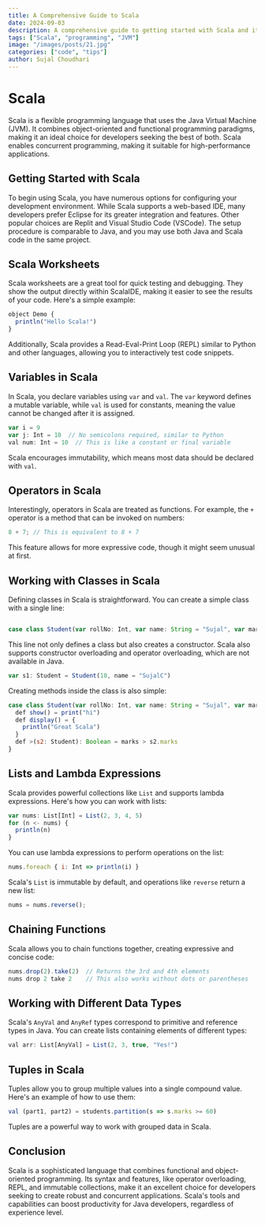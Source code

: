 ```yaml
---
title: A Comprehensive Guide to Scala
date: 2024-09-03
description: A comprehensive guide to getting started with Scala and its features.
tags: ["Scala", "programming", "JVM"]
image: "/images/posts/21.jpg"
categories: ["code", "tips"]
author: Sujal Choudhari
---
```


# Scala

Scala is a flexible programming language that uses the Java Virtual Machine (JVM). It combines object-oriented and functional programming paradigms, making it an ideal choice for developers seeking the best of both. Scala enables concurrent programming, making it suitable for high-performance applications.

## Getting Started with Scala

To begin using Scala, you have numerous options for configuring your development environment. While Scala supports a web-based IDE, many developers prefer Eclipse for its greater integration and features. Other popular choices are Replit and Visual Studio Code (VSCode). The setup procedure is comparable to Java, and you may use both Java and Scala code in the same project.

## Scala Worksheets

Scala worksheets are a great tool for quick testing and debugging. They show the output directly within ScalaIDE, making it easier to see the results of your code. Here's a simple example:

```js
object Demo {
  println("Hello Scala!")
}
```

Additionally, Scala provides a Read-Eval-Print Loop (REPL) similar to Python and other languages, allowing you to interactively test code snippets.

## Variables in Scala

In Scala, you declare variables using `var` and `val`. The `var` keyword defines a mutable variable, while `val` is used for constants, meaning the value cannot be changed after it is assigned.

```js
var i = 9
var j: Int = 10  // No semicolons required, similar to Python
val num: Int = 10  // This is like a constant or final variable
```

Scala encourages immutability, which means most data should be declared with `val`.

## Operators in Scala

Interestingly, operators in Scala are treated as functions. For example, the `+` operator is a method that can be invoked on numbers:

```js
8 + 7; // This is equivalent to 8 + 7
```

This feature allows for more expressive code, though it might seem unusual at first.

## Working with Classes in Scala

Defining classes in Scala is straightforward. You can create a simple class with a single line:

```js

case class Student(var rollNo: Int, var name: String = "Sujal", var marks: Int = 10)
```

This line not only defines a class but also creates a constructor. Scala also supports constructor overloading and operator overloading, which are not available in Java.

```js
var s1: Student = Student(10, name = "SujalC")
```

Creating methods inside the class is also simple:

```js
case class Student(var rollNo: Int, var name: String = "Sujal", var marks: Int = 10) {
  def show() = print("hi")
  def display() = {
    println("Great Scala")
  }
  def >(s2: Student): Boolean = marks > s2.marks
}
```

## Lists and Lambda Expressions

Scala provides powerful collections like `List` and supports lambda expressions. Here's how you can work with lists:

```js
var nums: List[Int] = List(2, 3, 4, 5)
for (n <- nums) {
  println(n)
}
```

You can use lambda expressions to perform operations on the list:

```js
nums.foreach { i: Int => println(i) }
```

Scala's `List` is immutable by default, and operations like `reverse` return a new list:

```js
nums = nums.reverse();
```

## Chaining Functions

Scala allows you to chain functions together, creating expressive and concise code:

```js
nums.drop(2).take(2)  // Returns the 3rd and 4th elements
nums drop 2 take 2    // This also works without dots or parentheses
```

## Working with Different Data Types

Scala's `AnyVal` and `AnyRef` types correspond to primitive and reference types in Java. You can create lists containing elements of different types:

```js
val arr: List[AnyVal] = List(2, 3, true, "Yes!")
```

## Tuples in Scala

Tuples allow you to group multiple values into a single compound value. Here's an example of how to use them:

```js
val (part1, part2) = students.partition(s => s.marks >= 60)
```

Tuples are a powerful way to work with grouped data in Scala.

## Conclusion

Scala is a sophisticated language that combines functional and object-oriented programming. Its syntax and features, like operator overloading, REPL, and immutable collections, make it an excellent choice for developers seeking to create robust and concurrent applications. Scala's tools and capabilities can boost productivity for Java developers, regardless of experience level.
